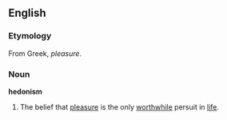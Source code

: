 ==English==
===Etymology===
From Greek, ''pleasure''.
===Noun===
'''hedonism'''
# The belief that [[pleasure]] is the only [[worthwhile]] persuit in [[life]].